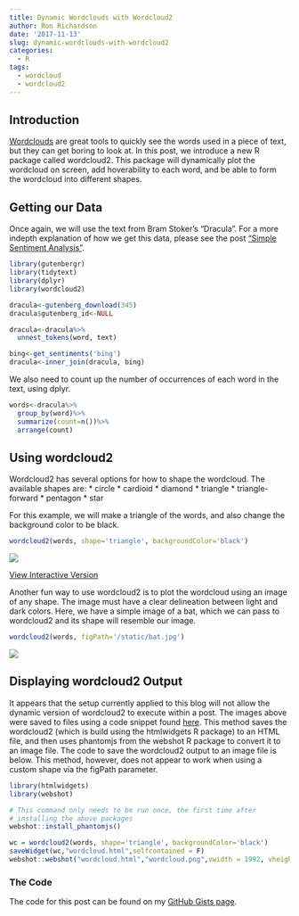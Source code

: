 ```yaml
---
title: Dynamic Wordclouds with Wordcloud2
author: Ron Richardson
date: '2017-11-13'
slug: dynamic-wordclouds-with-wordcloud2
categories:
  - R
tags:
  - wordcloud
  - wordcloud2
---
```


## Introduction

[Wordclouds](/post/creating-a-wordcloud/) are great tools to quickly see the words used in a piece of text, but they can get boring to look at. In this post, we introduce a new R package called wordcloud2. This package will dynamically plot the wordcloud on screen, add hoverability to each word, and be able to form the wordcloud into different shapes.

## Getting our Data

Once again, we will use the text from Bram Stoker's "Dracula". For a more indepth explanation of how we get this data, please see the post ["Simple Sentiment Analysis"](/post/simple-sentiment-analysis/).

```r
library(gutenbergr)
library(tidytext)
library(dplyr)
library(wordcloud2)

dracula<-gutenberg_download(345)
dracula$gutenberg_id<-NULL

dracula<-dracula%>%
  unnest_tokens(word, text)

bing<-get_sentiments('bing')
dracula<-inner_join(dracula, bing)
```

We also need to count up the number of occurrences of each word in the text, using dplyr.

```r
words<-dracula%>%
  group_by(word)%>%
  summarize(count=n())%>%
  arrange(count)
```

## Using wordcloud2

Wordcloud2 has several options for how to shape the wordcloud. The available shapes are:
* circle
* cardioid
* diamond
* triangle
* triangle-forward
* pentagon
* star

For this example, we will make a triangle of the words, and also change the background color to be black.

```r
wordcloud2(words, shape='triangle', backgroundColor='black')
```

![](/static/wordcloud2-example.png)

[View Interactive Version](https://rer145.github.io/special-succotash/wordcloud2-example.html)

Another fun way to use wordcloud2 is to plot the wordcloud using an image of any shape. The image must have a clear delineation between light and dark colors.  Here, we have a simple image of a bat, which we can pass to wordcloud2 and its shape will resemble our image.

```r
wordcloud2(words, figPath='/static/bat.jpg')
```

![](/static/wordcloud2-example-fig.png)


## Displaying wordcloud2 Output

It appears that the setup currently applied to this blog will not allow the dynamic version of wordcloud2 to execute within a post. The images above were saved to files using a code snippet found [here](https://github.com/Lchiffon/wordcloud2/issues/8). This method saves the wordcloud2 (which is build using the htmlwidgets R package) to an HTML file, and then uses phantomjs from the webshot R package to convert it to an image file. The code to save the wordcloud2 output to an image file is below.  This method, however, does not appear to work when using a custom shape via the figPath parameter.

```r
library(htmlwidgets)
library(webshot)

# This command only needs to be run once, the first time after 
# installing the above packages
webshot::install_phantomjs()

wc = wordcloud2(words, shape='triangle', backgroundColor='black')
saveWidget(wc,"wordcloud.html",selfcontained = F)
webshot::webshot("wordcloud.html","wordcloud.png",vwidth = 1992, vheight = 1744, delay = 60)
```



### The Code

The code for this post can be found on my [GitHub Gists page](https://gist.github.com/rer145/edb11422ad6ceffe220b9002fa4624d0).